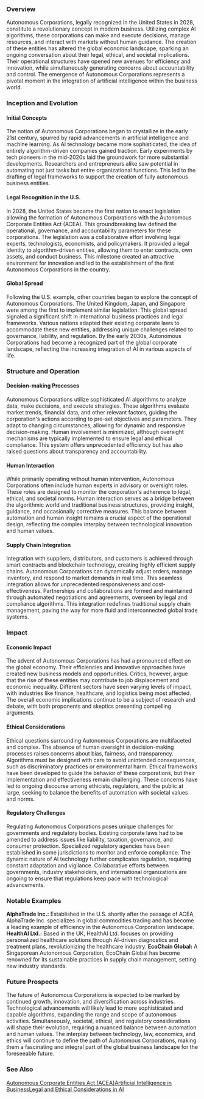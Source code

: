 ### Overview
Autonomous Corporations, legally recognized in the United States in 2028, constitute a revolutionary concept in modern business. Utilizing complex AI algorithms, these corporations can make and execute decisions, manage resources, and interact with markets without human guidance. The creation of these entities has altered the global economic landscape, sparking an ongoing conversation about their legal, ethical, and societal implications. Their operational structures have opened new avenues for efficiency and innovation, while simultaneously generating concerns about accountability and control. The emergence of Autonomous Corporations represents a pivotal moment in the integration of artificial intelligence within the business world.

### Inception and Evolution
#### Initial Concepts
The notion of Autonomous Corporations began to crystallize in the early 21st century, spurred by rapid advancements in artificial intelligence and machine learning. As AI technology became more sophisticated, the idea of entirely algorithm-driven companies gained traction. Early experiments by tech pioneers in the mid-2020s laid the groundwork for more substantial developments. Researchers and entrepreneurs alike saw potential in automating not just tasks but entire organizational functions. This led to the drafting of legal frameworks to support the creation of fully autonomous business entities.

#### Legal Recognition in the U.S.
In 2028, the United States became the first nation to enact legislation allowing the formation of Autonomous Corporations with the Autonomous Corporate Entities Act (ACEA). This groundbreaking law defined the operational, governance, and accountability parameters for these corporations. The legislation was a collaborative effort involving legal experts, technologists, economists, and policymakers. It provided a legal identity to algorithm-driven entities, allowing them to enter contracts, own assets, and conduct business. This milestone created an attractive environment for innovation and led to the establishment of the first Autonomous Corporations in the country.

#### Global Spread
Following the U.S. example, other countries began to explore the concept of Autonomous Corporations. The United Kingdom, Japan, and Singapore were among the first to implement similar legislation. This global spread signaled a significant shift in international business practices and legal frameworks. Various nations adapted their existing corporate laws to accommodate these new entities, addressing unique challenges related to governance, liability, and regulation. By the early 2030s, Autonomous Corporations had become a recognized part of the global corporate landscape, reflecting the increasing integration of AI in various aspects of life.

### Structure and Operation
#### Decision-making Processes
Autonomous Corporations utilize sophisticated AI algorithms to analyze data, make decisions, and execute strategies. These algorithms evaluate market trends, financial data, and other relevant factors, guiding the corporation's actions according to pre-set objectives and parameters. They adapt to changing circumstances, allowing for dynamic and responsive decision-making. Human involvement is minimized, although oversight mechanisms are typically implemented to ensure legal and ethical compliance. This system offers unprecedented efficiency but has also raised questions about transparency and accountability.

#### Human Interaction
While primarily operating without human intervention, Autonomous Corporations often include human experts in advisory or oversight roles. These roles are designed to monitor the corporation's adherence to legal, ethical, and societal norms. Human interaction serves as a bridge between the algorithmic world and traditional business structures, providing insight, guidance, and occasionally corrective measures. This balance between automation and human insight remains a crucial aspect of the operational design, reflecting the complex interplay between technological innovation and human values.

#### Supply Chain Integration
Integration with suppliers, distributors, and customers is achieved through smart contracts and blockchain technology, creating highly efficient supply chains. Autonomous Corporations can dynamically adjust orders, manage inventory, and respond to market demands in real time. This seamless integration allows for unprecedented responsiveness and cost-effectiveness. Partnerships and collaborations are formed and maintained through automated negotiations and agreements, overseen by legal and compliance algorithms. This integration redefines traditional supply chain management, paving the way for more fluid and interconnected global trade systems.

### Impact
#### Economic Impact
The advent of Autonomous Corporations has had a pronounced effect on the global economy. Their efficiencies and innovative approaches have created new business models and opportunities. Critics, however, argue that the rise of these entities may contribute to job displacement and economic inequality. Different sectors have seen varying levels of impact, with industries like finance, healthcare, and logistics being most affected. The overall economic implications continue to be a subject of research and debate, with both proponents and skeptics presenting compelling arguments.

#### Ethical Considerations
Ethical questions surrounding Autonomous Corporations are multifaceted and complex. The absence of human oversight in decision-making processes raises concerns about bias, fairness, and transparency. Algorithms must be designed with care to avoid unintended consequences, such as discriminatory practices or environmental harm. Ethical frameworks have been developed to guide the behavior of these corporations, but their implementation and effectiveness remain challenging. These concerns have led to ongoing discourse among ethicists, regulators, and the public at large, seeking to balance the benefits of automation with societal values and norms.

#### Regulatory Challenges
Regulating Autonomous Corporations poses unique challenges for governments and regulatory bodies. Existing corporate laws had to be amended to address issues like liability, taxation, governance, and consumer protection. Specialized regulatory agencies have been established in some jurisdictions to monitor and enforce compliance. The dynamic nature of AI technology further complicates regulation, requiring constant adaptation and vigilance. Collaborative efforts between governments, industry stakeholders, and international organizations are ongoing to ensure that regulations keep pace with technological advancements.

### Notable Examples
**AlphaTrade Inc.:** Established in the U.S. shortly after the passage of ACEA, AlphaTrade Inc. specializes in global commodities trading and has become a leading example of efficiency in the Autonomous Corporation landscape. **HealthAI Ltd.:** Based in the UK, HealthAI Ltd. focuses on providing personalized healthcare solutions through AI-driven diagnostics and treatment plans, revolutionizing the healthcare industry. **EcoChain Global:** A Singaporean Autonomous Corporation, EcoChain Global has become renowned for its sustainable practices in supply chain management, setting new industry standards.

### Future Prospects
The future of Autonomous Corporations is expected to be marked by continued growth, innovation, and diversification across industries. Technological advancements will likely lead to more sophisticated and capable algorithms, expanding the range and scope of autonomous activities. Simultaneously, societal, ethical, and regulatory considerations will shape their evolution, requiring a nuanced balance between automation and human values. The interplay between technology, law, economics, and ethics will continue to define the path of Autonomous Corporations, making them a fascinating and integral part of the global business landscape for the foreseeable future.

### See Also
[Autonomous Corporate Entities Act (ACEA)](https://starholder.xyz/index.php?title=Autonomous_Corporate_Entities_Act_(ACEA)&action=edit&redlink=1)[Artificial Intelligence in Business](https://starholder.xyz/index.php?title=Artificial_Intelligence_in_Business&action=edit&redlink=1)[Legal and Ethical Considerations in AI](https://starholder.xyz/index.php?title=Legal_and_Ethical_Considerations_in_AI&action=edit&redlink=1)
